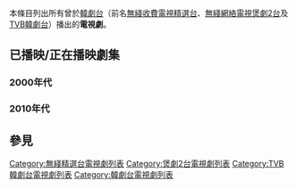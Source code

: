 {{TOCright}}
本條目列出所有曾於[[TVB韓劇台|韓劇台]]（前名[[無綫收費電視|無綫收費電視]][[無綫精選台|精選台]]、[[無綫網絡電視|無綫網絡電視]][[煲劇2台|煲劇2台]]及[[TVB韓劇台|TVB韓劇台]]）播出的'''電視劇'''。

==已播映/正在播映劇集==
===2000年代===
{{Main|無綫精選台電視劇集列表 (2000年代)}}

===2010年代===
{{Main|韓劇台電視劇集列表 (2010年代)}}

==參見==
{{電視廣播有限公司劇集列表索引}}

[[Category:無綫精選台電視劇列表|Category:無綫精選台電視劇列表]]
[[Category:煲劇2台電視劇列表|Category:煲劇2台電視劇列表]]
[[Category:TVB韓劇台電視劇列表|Category:TVB韓劇台電視劇列表]]
[[Category:韓劇台電視劇列表|Category:韓劇台電視劇列表]]